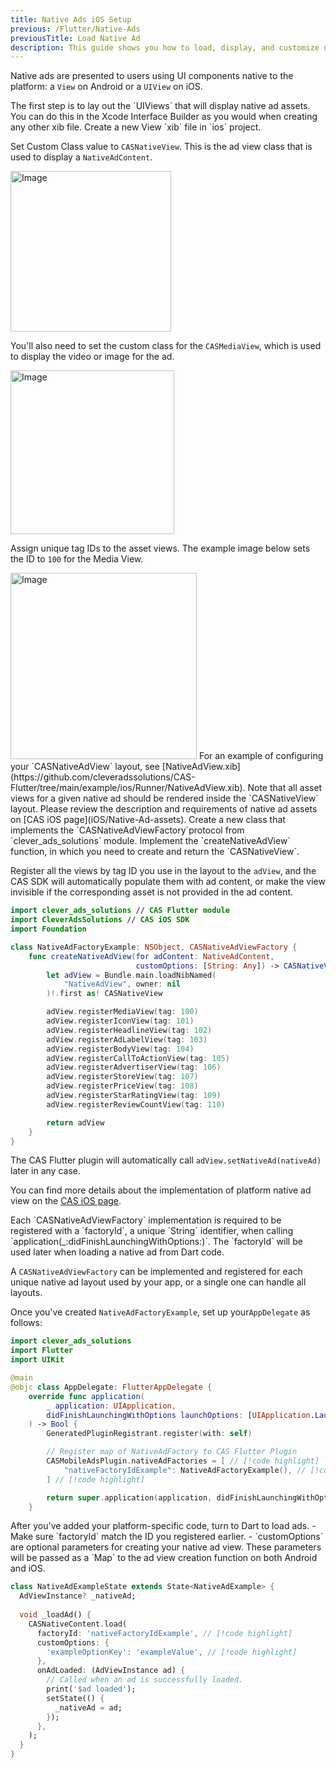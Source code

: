 ```yaml
---
title: Native Ads iOS Setup
previous: /Flutter/Native-Ads
previousTitle: Load Native Ad
description: This guide shows you how to load, display, and customize native ads using iOS platform-specific code.
---
```


Native ads are presented to users using UI components native to the platform: a `View` on Android or a `UIView` on iOS.

<Steps>
<Step title="Layout the views">
The first step is to lay out the `UIViews` that will display native ad assets. You can do this in the Xcode Interface Builder as you would when creating any other xib file. Create a new View `xib` file in `ios` project.

Set Custom Class value to `CASNativeView`. This is the ad view class that is used to display a `NativeAdContent`.

<Image width="257" alt="Image" src="/assets/ios/Native-NativeView.png" />

You'll also need to set the custom class for the `CASMediaView`, which is used to display the video or image for the ad.

<Image width="262" alt="Image" src="/assets/ios/Native-MediaView.png" />

Assign unique tag IDs to the asset views. The example image below sets the ID to `100` for the Media View.

<Image width="298" alt="Image" src="/assets/ios/Native-ViewTags.png" />

<Success>  
For an example of configuring your `CASNativeAdView` layout, see [NativeAdView.xib](https://github.com/cleveradssolutions/CAS-Flutter/tree/main/example/ios/Runner/NativeAdView.xib).
</Success>

<Info>
Note that all asset views for a given native ad should be rendered inside the `CASNativeView` layout.  
Please review the description and requirements of native ad assets on [CAS iOS page](iOS/Native-Ad-assets).
</Info>
</Step>

<Step title="Implement Native Ad Factory">
Create a new class that implements the `CASNativeAdViewFactory`protocol from `clever_ads_solutions` module. Implement the `createNativeAdView` function, in which you need to create and return the `CASNativeView`. 

Register all the views by tag ID you use in the layout to the `adView`, and the CAS SDK will automatically populate them with ad content, or make the view invisible if the corresponding asset is not provided in the ad content.

```swift
import clever_ads_solutions // CAS Flutter module
import CleverAdsSolutions // CAS iOS SDK
import Foundation

class NativeAdFactoryExample: NSObject, CASNativeAdViewFactory {
    func createNativeAdView(for adContent: NativeAdContent,
                            customOptions: [String: Any]) -> CASNativeView? {
        let adView = Bundle.main.loadNibNamed(
            "NativeAdView", owner: nil
        )!.first as! CASNativeView

        adView.registerMediaView(tag: 100)
        adView.registerIconView(tag: 101)
        adView.registerHeadlineView(tag: 102)
        adView.registerAdLabelView(tag: 103)
        adView.registerBodyView(tag: 104)
        adView.registerCallToActionView(tag: 105)
        adView.registerAdvertiserView(tag: 106)
        adView.registerStoreView(tag: 107)
        adView.registerPriceView(tag: 108)
        adView.registerStarRatingView(tag: 109)
        adView.registerReviewCountView(tag: 110)

        return adView
    }
}
```
The CAS Flutter plugin will automatically call `adView.setNativeAd(nativeAd)` later in any case.

You can find more details about the implementation of platform native ad view on the [CAS iOS page](iOS/Display-Native-Ad#manual-display-native-ad).
</Step>

<Step title="Register Native Ad Factory in CAS Plugin">
Each `CASNativeAdViewFactory` implementation is required to be registered with a `factoryId`, a unique `String` identifier, when calling `application(_:didFinishLaunchingWithOptions:)`. The `factoryId` will be used later when loading a native ad from Dart code.

A `CASNativeAdViewFactory` can be implemented and registered for each unique native ad layout used by your app, or a single one can handle all layouts.

Once you've created `NativeAdFactoryExample`, set up your`AppDelegate` as follows:
```swift
import clever_ads_solutions
import Flutter
import UIKit

@main
@objc class AppDelegate: FlutterAppDelegate {
    override func application(
        _ application: UIApplication,
        didFinishLaunchingWithOptions launchOptions: [UIApplication.LaunchOptionsKey: Any]?
    ) -> Bool {
        GeneratedPluginRegistrant.register(with: self)

        // Register map of NativeAdFactory to CAS Flutter Plugin
        CASMobileAdsPlugin.nativeAdFactories = [ // [!code highlight]
            "nativeFactoryIdExample": NativeAdFactoryExample(), // [!code highlight]
        ] // [!code highlight]

        return super.application(application, didFinishLaunchingWithOptions: launchOptions)
    }
```
</Step>

<Step title="Load ad content with factory ID">
After you've added your platform-specific code, turn to Dart to load ads. 
- Make sure `factoryId` match the ID you registered earlier.
- `сustomOptions` are optional parameters for creating your native ad view. These parameters will be passed as a `Map` to the ad view creation function on both Android and iOS.

```dart
class NativeAdExampleState extends State<NativeAdExample> {
  AdViewInstance? _nativeAd;
  
  void _loadAd() {
    CASNativeContent.load( 
      factoryId: 'nativeFactoryIdExample', // [!code highlight]  
      customOptions: {  
        'exampleOptionKey': 'exampleValue', // [!code highlight]  
      },
      onAdLoaded: (AdViewInstance ad) { 
        // Called when an ad is successfully loaded. 
        print('$ad loaded'); 
        setState(() { 
          _nativeAd = ad;
        });
      },  
    );
  }
}
```
</Step>

<Step title="Continue to use Native Ad as usual"/>
</Steps>